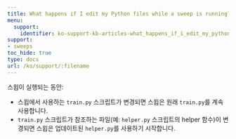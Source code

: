 ```yaml
---
title: What happens if I edit my Python files while a sweep is running?
menu:
  support:
    identifier: ko-support-kb-articles-what_happens_if_i_edit_my_python_files_while_a_sweep_is_running
support:
- sweeps
toc_hide: true
type: docs
url: /ko/support/:filename
---
```


스윕이 실행되는 동안:
- 스윕에서 사용하는 `train.py` 스크립트가 변경되면 스윕은 원래 `train.py`를 계속 사용합니다.
- `train.py` 스크립트가 참조하는 파일(예: `helper.py` 스크립트의 helper 함수)이 변경되면 스윕은 업데이트된 `helper.py`를 사용하기 시작합니다.
